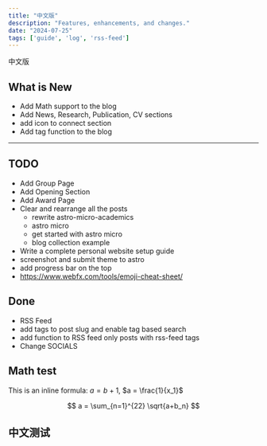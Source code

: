 ```yaml
---
title: "中文版"
description: "Features, enhancements, and changes."
date: "2024-07-25"
tags: ['guide', 'log', 'rss-feed']
---
```

中文版

## What is New

- Add Math support to the blog
- Add News, Research, Publication, CV sections
- add icon to connect section
- Add tag function to the blog

---

## TODO

- Add Group Page
- Add Opening Section
- Add Award Page 
- Clear and rearrange all the posts 
    - rewrite astro-micro-academics
    - astro micro 
    - get started with astro micro 
    - blog collection example
- Write a complete personal website setup guide 
- screenshot and submit theme to astro  
- add progress bar on the top
- https://www.webfx.com/tools/emoji-cheat-sheet/

## Done 
- RSS Feed 
- add tags to post slug and enable tag based search
- add function to RSS feed only posts with rss-feed tags 
- Change SOCIALS

## Math test

This is an inline formula: $a = b+1$, $a = \frac{1}{x_1}$

$$
a = \sum_{n=1}^{22} \sqrt{a+b_n}
$$

## 中文测试

